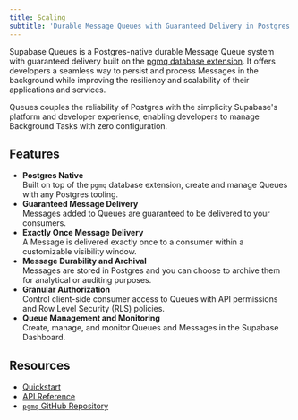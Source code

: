 ```yaml
---
title: Scaling
subtitle: 'Durable Message Queues with Guaranteed Delivery in Postgres'
---
```


Supabase Queues is a Postgres-native durable Message Queue system with guaranteed delivery built on the [pgmq database extension](https://github.com/tembo-io/pgmq). It offers developers a seamless way to persist and process Messages in the background while improving the resiliency and scalability of their applications and services.

Queues couples the reliability of Postgres with the simplicity Supabase's platform and developer experience, enabling developers to manage Background Tasks with zero configuration.

## Features

- **Postgres Native**
  <br />
  Built on top of the `pgmq` database extension, create and manage Queues with any Postgres tooling.
- **Guaranteed Message Delivery**
  <br />
  Messages added to Queues are guaranteed to be delivered to your consumers.
- **Exactly Once Message Delivery**
  <br />A Message is delivered exactly once to a consumer within a customizable visibility window.
- **Message Durability and Archival**
  <br />
  Messages are stored in Postgres and you can choose to archive them for analytical or auditing purposes.
- **Granular Authorization**
  <br />
  Control client-side consumer access to Queues with API permissions and Row Level Security (RLS) policies.
- **Queue Management and Monitoring**
  <br />
  Create, manage, and monitor Queues and Messages in the Supabase Dashboard.

## Resources

- [Quickstart](/docs/guides/queues/quickstart)
- [API Reference](/docs/guides/queues/api)
- [`pgmq` GitHub Repository](https://github.com/tembo-io/pgmq)
